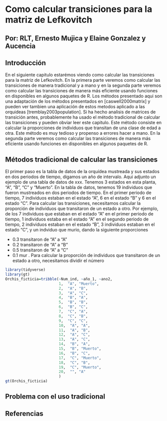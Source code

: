 # Como calcular transiciones para la matriz de Lefkovitch

## Por: RLT, Ernesto Mujica y Elaine Gonzalez y Aucencia


## Introducción

En el siguiente capitulo estarémos viendo como calcular las transiciones para la matriz de Lefkovitch. En la primera parte veremos como calcular las transiciones de manera tradicional y a mano y en la segunda parte veremos como calcular las transiciones de manera más eficiente usando funciones en disponibles en algunos paquetes de R. Los métodos presentado aqui son una adaptación de los métodos presentados en [caswell2000matrix] y pueden ver tambien una aplicación de estos metodos aplicado a las orquideas [tremblay2003population]. Si ha hecho analisis de matrices de transición antes, probablemente ha usado el método tradicional de calcular las transiciones y pueden obviar leer este capitulo. Este método consiste en calcular la proporciones de individuos que transitan de una clase de edad a otra. Este método es muy tedioso y propenso a errores hacer a mano. En la segunda parte veremos como calcular las transiciones de manera más eficiente usando funciones en disponibles en algunos paquetes de R.


## Métodos tradicional de calcular las transiciones

El primer paso es la tabla de datos de la orquídea mustreada y sus estados en dos periodos de tiempo, digamos un año de intervalo.  Aqui adjunto un ejemplo de una tabla de datos de xxx.  Tenemos 3 estados en esta planta, "A", "B", "C" y "Muerto".  En la tabla de datos, tenemos 19 individuos que fueron mustreados en dos periodos de tiempo.  En el primer periodo de tiempo, 7 individuos estaban en el estado "A", 6 en el estado "B" y 6 en el estado "C".  Para calcular las transiciones, necesitamos calcular la proporción de individuos que transitaron de un estado a otro.  Por ejemplo, de los 7 individuos que estaban en el estado "A" en el primer periodo de tiempo, 1 individuos estaba en el estado "A" en el segundo periodo de tiempo, 2 individuos estaban en el estado "B",  3 individuos estaban en el estado "C", y un indviduo que murio, dando la siguiente proporciones

 - 0.3 transitaron de "A" a "A"
 - 0.2 transitaron de "A" a "B"
 - 0.5 transitaron de "A" a "C"
 - 0.1 mur
.  Para calcular la proporción de individuos que transitaron de un estado a otro, necesitamos dividir el número

```r
library(tidyverse)
library(gt)
Orchis_ficticia=tribble(~Num_ind, ~año_1, ~ano2,
                        1,  "A", "Muerto",
                        2,  "A", "B",
                        3,  "A", "C",
                        4,  "B", "A",
                        5,  "B", "B",
                        6,  "B", "C",
                        7,  "C", "A",
                        8,  "C", "B",
                        9,  "C", "C",
                        10,  "A", "A",
                        11,  "A", "B",
                        12,  "A", "C",
                        13,  "A", "C",
                        14,  "B", "A",
                        15,  "B", "Muerto",
                        16,  "B", "C",
                        17,  "C", "Muerto",
                        18,  "C", "B",
                        19,  "C", "Muerto",
                        20,  "", "A"
                        )
gt(Orchis_ficticia)                        
```

## Problema con el uso tradicional




## Referencias

